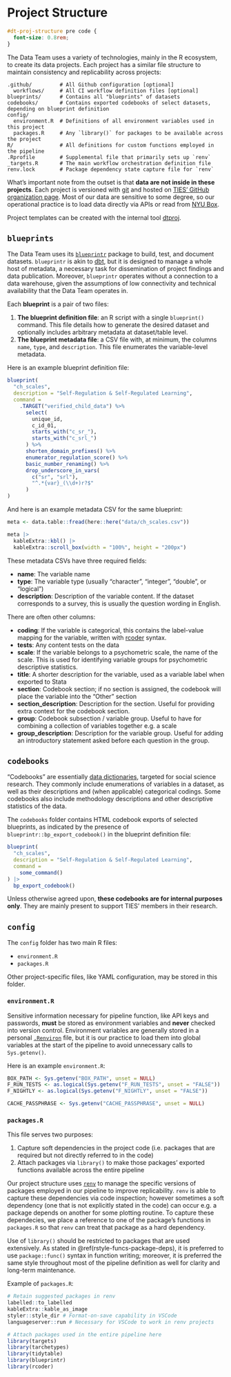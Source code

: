 # Project Structure {#dt-proj-structure}

```css
#dt-proj-structure pre code {
  font-size: 0.8rem;
}
```

The Data Team uses a variety of technologies, mainly in the R ecosystem, to create its data projects. Each project has a similar file structure to maintain consistency and replicability across projects:

```
.github/         # All Github configuration [optional]
  workflows/     # All CI workflow definition files [optional]
blueprints/      # Contains all "blueprints" of datasets
codebooks/       # Contains exported codebooks of select datasets, depending on blueprint definition
config/
  environment.R  # Definitions of all environment variables used in this project
  packages.R     # Any `library()` for packages to be available across the project
R/               # All definitions for custom functions employed in the pipeline
.Rprofile        # Supplemental file that primarily sets up `renv`
_targets.R       # The main workflow orchestration definition file
renv.lock        # Package dependency state capture file for `renv`
```

What's important note from the outset is that **data are not inside in these projects**. Each project is versioned with [git](https://git-scm.org) and hosted on [TIES' GitHub organization page](https://github.com/nyuglobalties). Most of our data are sensitive to some degree, so our operational practice is to load data directly via APIs or read from [NYU Box](https://nyu.app.box.com).

Project templates can be created with the internal tool [dtproj](https://github.com/nyuglobalties/dtproj).

## `blueprints`

The Data Team uses its [`blueprintr`](https://nyuglobalties.github.io/blueprintr) package to build, test, and document datasets. `blueprintr` is akin to [dbt](https://getdbt.com), but it is designed to manage a whole host of metadata, a necessary task for dissemination of project findings and data publication. Moreover, `blueprintr` operates without a connection to a data warehouse, given the assumptions of low connectivity and technical availability that the Data Team operates in.

Each **blueprint** is a pair of two files:

1. **The blueprint definition file**: an R script with a single `blueprint()` command. This file details how to generate the desired dataset and optionally includes arbitrary metadata at dataset/table level.
1. **The blueprint metadata file**: a CSV file with, at minimum, the columns `name`, `type`, and `description`. This file enumerates the variable-level metadata.

Here is an example blueprint definition file:

```r
blueprint(
  "ch_scales",
  description = "Self-Regulation & Self-Regulated Learning",
  command =
    .TARGET("verified_child_data") %>%
      select(
        unique_id,
        c_id_01,
        starts_with("c_sr_"),
        starts_with("c_srl_")
      ) %>%
      shorten_domain_prefixes() %>%
      enumerator_regulation_score() %>%
      basic_number_renaming() %>%
      drop_underscore_in_vars(
        c("sr", "srl"),
        "^.*{var}_(\\d+)r?$"
      )
)
```

And here is an example metadata CSV for the same blueprint:

```r
meta <- data.table::fread(here::here("data/ch_scales.csv"))

meta |>
  kableExtra::kbl() |>
  kableExtra::scroll_box(width = "100%", height = "200px")
```

These metadata CSVs have three required fields:

- **name**: The variable name
- **type**: The variable type (usually "character", "integer", "double", or "logical")
- **description**: Description of the variable content. If the dataset corresponds to a survey, this is usually the question wording in English.

There are often other columns:

- **coding**: If the variable is categorical, this contains the label-value mapping for the variable, written with [rcoder](https://nyuglobalties.github.io/rcoder) syntax.
- **tests**: Any content tests on the data
- **scale**: If the variable belongs to a psychometric scale, the name of the scale. This is used for identifying variable groups for psychometric descriptive statistics.
- **title**: A shorter description for the variable, used as a variable label when exported to Stata
- **section**: Codebook section; if no section is assigned, the codebook will place the variable into the "Other" section
- **section_description**: Description for the section. Useful for providing extra context for the codebook section.
- **group**: Codebook subsection / variable group. Useful to have for combining a collection of variables together e.g. a scale
- **group_description**: Description for the variable group. Useful for adding an introductory statement asked before each question in the group.

## `codebooks`

"Codebooks" are essentially [data dictionaries](https://en.wikipedia.org/wiki/Data_dictionary), targeted for social science research. They commonly include enumerations of variables in a dataset, as well as their descriptions and (when applicable) categorical codings. Some codebooks also include methodology descriptions and other descriptive statistics of the data.

The `codebooks` folder contains HTML codebook exports of selected blueprints, as indicated by the presence of `blueprintr::bp_export_codebook()` in the blueprint definition file:

```r
blueprint(
  "ch_scales",
  description = "Self-Regulation & Self-Regulated Learning",
  command =
    some_command()
) |>
  bp_export_codebook()
```

Unless otherwise agreed upon, **these codebooks are for internal purposes only**. They are mainly present to support TIES' members in their research.

## `config`

The `config` folder has two main R files:

- `environment.R`
- `packages.R`

Other project-specific files, like YAML configuration, may be stored in this folder.

### `environment.R`

Sensitive information necessary for pipeline function, like API keys and passwords, **must** be stored as environment variables and **never** checked into version control. Environment variables are generally stored in a personal [`.Renviron`](https://rstats.wtf/r-startup.html#renviron) file, but it is our practice to load them into global variables at the start of the pipeline to avoid unnecessary calls to `Sys.getenv()`.

Here is an example `environment.R`:

```r
BOX_PATH <- Sys.getenv("BOX_PATH", unset = NULL)
F_RUN_TESTS <- as.logical(Sys.getenv("F_RUN_TESTS", unset = "FALSE"))
F_NIGHTLY <- as.logical(Sys.getenv("F_NIGHTLY", unset = "FALSE"))

CACHE_PASSPHRASE <- Sys.getenv("CACHE_PASSPHRASE", unset = NULL)
```

### `packages.R`

This file serves two purposes:

1. Capture soft dependencies in the project code (i.e. packages that are required but not directly referred to in the code)
1. Attach packages via `library()` to make those packages' exported functions available across the entire pipeline

Our project structure uses [`renv`](https://rstudio.github.io/renv/articles/renv.html) to manage the specific versions of packages employed in our pipeline to improve replicability. `renv` is able to capture these dependencies via code inspection; however sometimes a soft dependency (one that is not explicitly stated in the code) can occur e.g. a package depends on another for some plotting routine. To capture these dependecies, we place a reference to one of the package's functions in `packages.R` so that `renv` can treat that package as a hard dependency.

Use of `library()` should be restricted to packages that are used extensively. As stated in \@ref(rstyle-funcs-package-deps), it is preferred to use `package::func()` syntax in function writing; moreover, it is preferred the same style throughout most of the pipeline definition as well for clarity and long-term maintenance.

Example of `packages.R`:

```r
# Retain suggested packages in renv
labelled::to_labelled
kableExtra::kable_as_image
styler::style_dir # Format-on-save capability in VSCode
languageserver::run # Necessary for VSCode to work in renv projects

# Attach packages used in the entire pipeline here
library(targets)
library(tarchetypes)
library(tidytable)
library(blueprintr)
library(rcoder)
```